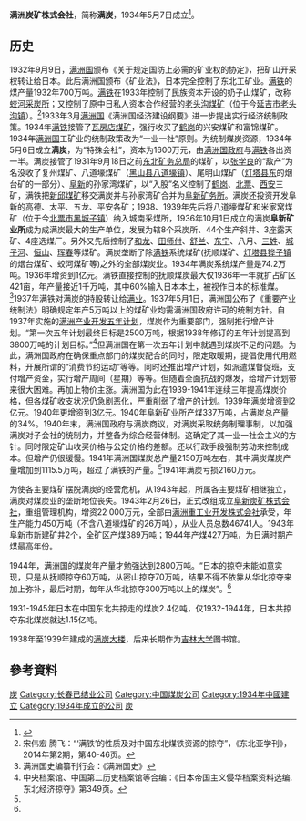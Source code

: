 {{onesource}}
'''满洲炭矿株式会社'''，简称'''满炭'''，1934年5月7日成立<ref name="中共遼寧省委宣傳部共青團遼寧省委員會2015">{{cite book|author1=中共遼寧省委宣傳部|author2=共青團遼寧省委員會|author3=東北新聞網編|title=遼寧抗戰往事|url=http://books.google.com/books?id=1KpcDwAAQBAJ&pg=PA35|date=1 September 2015|publisher=遼寧人民出版社|isbn=978-7-205-08388-5|pages=35}}</ref>。
==历史==
1932年9月9日，[[满洲国|满洲国]]颁布《关于规定国防上必需的矿业权的协定》，把矿山开采权转让给日本。此后满洲国颁布《矿业法》，日本完全控制了东北工矿业。[[满铁|满铁]]的煤产量1932年700万吨。[[南滿洲鐵道|满铁]]在1933年控制了民族资本开设的奶子山煤矿，改称[[蛟河采炭所|蛟河采炭所]]；又控制了原中日私人资本合作经营的[[老头沟煤矿|老头沟煤矿]]（位于今[[延吉市|延吉市]][[老头沟镇|老头沟镇]]）。<ref>宋伟宏 腾飞：“‘满铁’的性质及对中国东北煤铁资源的掠夺”，《东北亚学刊》，2014年第2期，第40-46页。</ref>1933年3月[[满洲国|满洲国]]《满洲国经济建设纲要》进一步提出实行经济统制政策。1934年[[南滿洲鐵道|满铁]]接管了[[瓦房店煤矿|瓦房店煤矿]]，强行收买了[[鹤岗|鹤岗]]的兴安煤矿和富锦煤矿。1934年[[满洲国|满洲国]]工矿业的统制政策改为“一业一社”原则。为统制煤炭资源，1934年5月6日成立'''满炭'''，为“特殊会社”，资本为1600万元，由[[满洲国政府|满洲国政府]]与[[满铁|满铁]]各出资一半。满炭接管了1931年9月18日之前[[东北矿务总局|东北矿务总局]]的煤矿，以[[张学良|张学良]]的“敌产”为名没收了复州煤矿、八道壕煤矿（[[黑山县|黑山县]][[八道壕镇|八道壕镇]]）、尾明山煤矿（[[灯塔县东|灯塔县东]]的烟台矿的一部分）、[[阜新|阜新]]的孙家湾煤矿，以“入股”名义控制了[[鹤岗矿务局|鹤岗]]、[[北票矿务局|北票]]、[[辽源矿务局|西安]]三矿，满铁把[[新邱煤矿|新邱煤矿]]移交满炭并与孙家湾矿合并为[[阜新矿务所|阜新矿务所]]。满炭还投资开发阜新的高德、太平、五龙、平安各矿；1938、1939年先后将八道壕煤矿和米家窝煤矿（位于今[[北票市|北票市]][[黑城子镇|黑城子镇]]）纳入城南采煤所，1936年10月1日成立的满炭'''阜新矿业所'''成为成满炭最大的生产单位，发展为辖8个采炭所、44个生产斜井、3座露天矿、4座选煤厂。另外又先后控制了[[和龙|和龙]]、[[田师傅镇|田师付]]、[[舒兰矿务局|舒兰]]、[[东宁|东宁]]、八月、[[依兰|三姓]]、[[城子河区|城子河]]、[[恒山区|恒山]]、[[珲春市|珲春]]等煤矿。满炭垄断了除[[满铁|满铁]]系统煤矿(抚顺煤矿、[[灯塔县|灯塔县]][[铧子镇|铧子镇]]的烟台煤矿、蛟河煤矿等)之外的全部煤炭业。1934年满炭系统煤产量是74.2万吨。1936年增资到1亿元。满铁直接控制的抚顺煤炭最大仅1936年一年就扩占矿区421亩，年产量接近1千万吨，其中60%输入日本本土，被视作日本的标准煤。<ref name="mzgs">满洲国史编纂刊行会：《满洲国史》</ref>{{rp|第416页}}1937年满铁对满炭的持股转让给[[满业|满业]]。1937年5月1日，满洲国公布了《重要产业统制法》明确规定年产5万吨以上的煤矿业均需满洲国政府许可的统制方针。自1937年实施的[[满洲产业开发五年计划|满洲产业开发五年计划]]，煤炭作为重要部门，强制推行增产计划。“第一次五年计划最终目标是2500万吨，根据1938年修订的五年计划提高到3800万吨的计划目标。”<ref name="dbjjld">中央档案馆、中国第二历史档案馆等合编：《日本帝国主义侵华档案资料选编.东北经济掠夺》第349页。</ref>但满洲国在第一次五年计划中就遇到煤炭不足的问题。为此，满洲国政府在确保重点部门的煤炭配合的同时，限定取暖期，提倡使用代用燃料，开展所谓的“消费节约运动”等等。同时还推出增产计划，如派遣煤督促班，支付增产资金，实行增产周间（星期）等等。但随着全面抗战的爆发，给增产计划带来很大困难。再加上物价主涨。满洲国为此在1939-1941年连续三年提高煤炭价格，但各煤矿收支状况仍急剧恶化，严重削弱了增产的计划。1939年满炭增资到2亿元。1940年更增资到3亿元。1940年阜新矿业所产煤337万吨，占满炭总产量的34%。1940年末，满洲国政府与满炭商议，对满炭采取统务制理事制，以加强满炭对子会社的统制力，并整备为综合经营体制。这确定了其一业一社会主义的方针。同时限定矿山收买价格与公定价格的差额。还以行政手段强制劳动来控制成本。但增产仍很缓慢。1941年满洲国煤炭总产量2150万吨左右，其中满炭煤炭产量增加到1115.5万吨，超过了满铁的产量。<ref name="mzgs"/>{{rp|257，300}}1941年满炭亏损2160万元。

为使各主要煤矿摆脱满炭的经营危机，从1943年起，所属各主要煤矿相继独立，满炭对煤炭业的垄断地位丧失。1943年2月26日，正式改组成立[[阜新炭矿株式会社|阜新炭矿株式会社]]，重组管理机构，增资22 000万元，全部由[[满洲重工业开发株式会社|满洲重工业开发株式会社]]承受，年生产能力450万吨（不含八道壕煤矿的26万吨），从业人员总数46741人。1943年阜新市新建矿井2个，全矿区产煤389万吨；1944年产煤427万吨，为日满时期产煤最高年份。

1944年，满洲国的煤炭年产量才勉强达到2800万吨。“日本的掠夺未能如意实现，只是从抚顺掠夺60万吨，从密山掠夺70万吨，结果不得不依靠从华北掠夺来加上弥补，最后时期，每年从华北掠夺300万吨以上的煤炭”。<ref name="dbjjld"/>{{rp|350}}

1931-1945年日本在中国东北共掠走的煤炭2.4亿吨，仅1932-1944年，日本共掠夺东北煤炭就达1.15亿吨。

1938年至1939年建成的[[满炭大楼|满炭大楼]]，后来长期作为[[吉林大学|吉林大学]]图书馆。

==參考資料==
{{reflist}}

{{DEFAULTSORT:M}}
[[Category:满洲国国策会社|炭]]
[[Category:长春已结业公司|Category:长春已结业公司]]
[[Category:中国煤炭公司|Category:中国煤炭公司]]
[[Category:1934年中國建立|Category:1934年中國建立]]
[[Category:1934年成立的公司|Category:1934年成立的公司]]
[[Category:满铁系公司|炭]]
